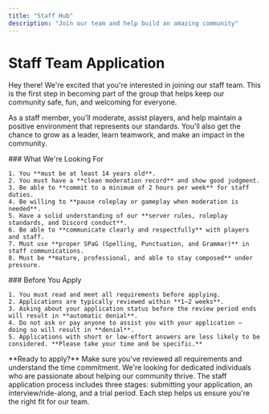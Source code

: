 ```yaml
---
title: "Staff Hub"
description: "Join our team and help build an amazing community"
---
```


# Staff Team Application

Hey there! We're excited that you're interested in joining our staff team. This is the first step in becoming part of the group that helps keep our community safe, fun, and welcoming for everyone.

As a staff member, you'll moderate, assist players, and help maintain a positive environment that represents our standards. You'll also get the chance to grow as a leader, learn teamwork, and make an impact in the community.

<CardGroup cols={2}>
  <Card title="Requirements" icon="clipboard-check">
    ### What We're Looking For

    1. You **must be at least 14 years old**.
    2. You must have a **clean moderation record** and show good judgment.
    3. Be able to **commit to a minimum of 2 hours per week** for staff duties.
    4. Be willing to **pause roleplay or gameplay when moderation is needed**.
    5. Have a solid understanding of our **server rules, roleplay standards, and Discord conduct**.
    6. Be able to **communicate clearly and respectfully** with players and staff.
    7. Must use **proper SPaG (Spelling, Punctuation, and Grammar)** in staff communications.
    8. Must be **mature, professional, and able to stay composed** under pressure.
  </Card>
  <Card title="Important Information" icon="circle-info">
    ### Before You Apply

    1. You must read and meet all requirements before applying.
    2. Applications are typically reviewed within **1–2 weeks**.
    3. Asking about your application status before the review period ends will result in **automatic denial**.
    4. Do not ask or pay anyone to assist you with your application — doing so will result in **denial**.
    5. Applications with short or low-effort answers are less likely to be considered. **Please take your time and be specific.**
  </Card>
</CardGroup>

<Note>
  **Ready to apply?** Make sure you've reviewed all requirements and understand the time commitment. We're looking for dedicated individuals who are passionate about helping our community thrive.
</Note>

<Info>
  The staff application process includes three stages: submitting your application, an interview/ride-along, and a trial period. Each step helps us ensure you're the right fit for our team.
</Info>